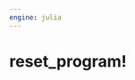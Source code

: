 ```yaml
---
engine: julia
---
```


# reset_program! {#sec-doc}
    

::: {.callout-note appearance="simple" title="docblock" collapse=false}    



:::
    

